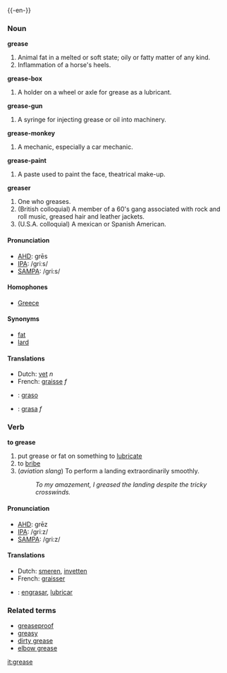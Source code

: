{{-en-}}
===Noun===
'''grease'''
#Animal fat in a melted or soft state; oily or fatty matter of any kind.
#Inflammation of a horse's heels.
'''grease-box'''
# A holder on a wheel or axle for grease as a lubricant.
'''grease-gun'''
# A syringe for injecting grease or oil into machinery.
'''grease-monkey'''
# A mechanic, especially a car mechanic.
'''grease-paint'''
# A paste used to paint the face, theatrical make-up.
'''greaser'''
# One who greases.
# (British colloquial) A member of a 60's gang associated with rock and roll music, greased hair and leather jackets.
# (U.S.A. colloquial) A mexican or Spanish American.

====Pronunciation====
*[[w:AHD|AHD]]: grēs
*[[w:IPA|IPA]]: /griːs/
*[[w:SAMPA|SAMPA]]: /gri:s/
====Homophones====
*[[Greece]]

====Synonyms====
*[[fat]]
*[[lard]]

====Translations====
*Dutch: [[vet]] ''n''
*French: [[graisse]] ''f''
* {{io}} : [[graso]]
* {{es}} : [[grasa]] ''f''

===Verb===
'''to grease'''

#put grease or fat on something to [[lubricate]]
#to [[bribe]]
# (''aviation slang'') To perform a landing extraordinarily smoothly.
#: ''To my amazement, I greased the landing despite the tricky crosswinds.''

====Pronunciation====
*[[w:AHD|AHD]]: grēz
*[[w:IPA|IPA]]: /griːz/
*[[w:SAMPA|SAMPA]]: /gri:z/

====Translations====
*Dutch: [[smeren]], [[invetten]]
*French: [[graisser]]
* {{es}}: [[engrasar]], [[lubricar]]
===Related terms===
*[[greaseproof]]
*[[greasy]]
*[[dirty grease]]
*[[elbow grease]]

[[it:grease]]